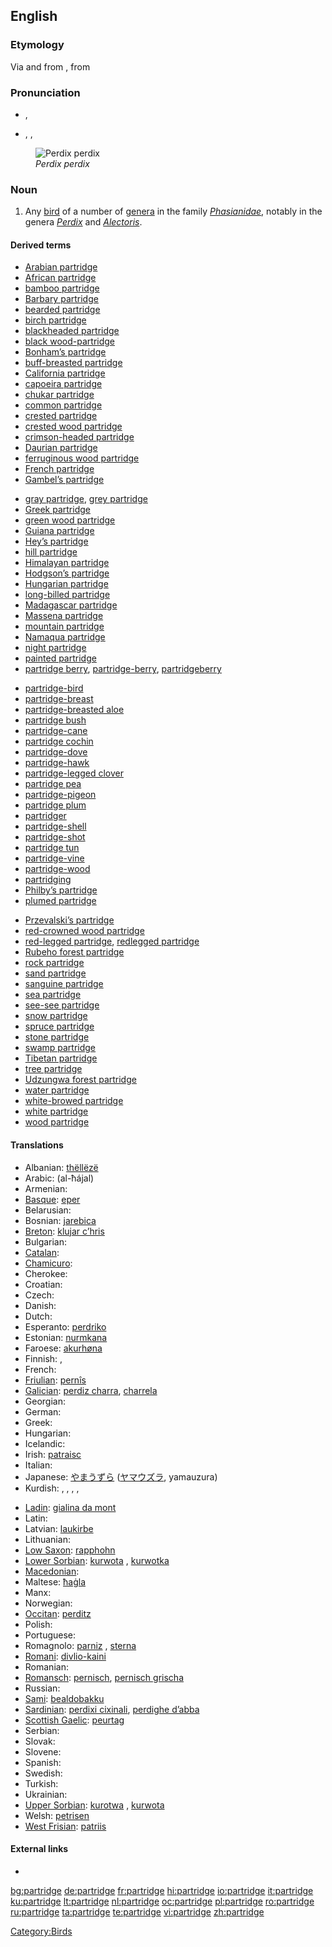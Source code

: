 ==English==

===Etymology===
Via {{etyl|enm}} and {{etyl|fro}} from {{etyl|la}} {{term|perdix|lang=la}}, from {{etyl|grc}} {{term|sc=polytonic|πέρδιξ|tr=perdix}}

===Pronunciation===
* {{a|UK}} {{IPA|/ˈpɑːtrɪʤ/}}, {{SAMPA|/"pA:trIdZ/}}
* {{a|US}} {{enPR|pärʹtrĭj}}, {{IPA|/ˈpɑrtrɪʤ/}}, {{SAMPA|/"pArtrIdZ/}}
[[File:Perdix perdix (Marek Szczepanek).jpg|thumb|''Perdix perdix'']]
===Noun===
{{en-noun|pl2=partridge}}

# Any [[bird]] of a number of [[genera]] in the family ''[[Phasianidae]]'', notably in the genera ''[[Perdix]]'' and ''[[Alectoris]]''.

====Derived terms====
{{rel-top4|terms derived from ''partridge''}}
* [[Arabian partridge]]
* [[African partridge]]
* [[bamboo partridge]]
* [[Barbary partridge]]
* [[bearded partridge]]
* [[birch partridge]]
* [[blackheaded partridge]]
* [[black wood-partridge]]
* [[Bonham’s partridge]]
* [[buff-breasted partridge]]
* [[California partridge]]
* [[capoeira partridge]]
* [[chukar partridge]]
* [[common partridge]]
* [[crested partridge]]
* [[crested wood partridge]]
* [[crimson-headed partridge]]
* [[Daurian partridge]]
* [[ferruginous wood partridge]]
* [[French partridge]]
* [[Gambel’s partridge]]
{{rel-mid4}}
* [[gray partridge]], [[grey partridge]]
* [[Greek partridge]]
* [[green wood partridge]]
* [[Guiana partridge]]
* [[Hey’s partridge]]
* [[hill partridge]]
* [[Himalayan partridge]]
* [[Hodgson’s partridge]]
* [[Hungarian partridge]]
* [[long-billed partridge]]
* [[Madagascar partridge]]
* [[Massena partridge]]
* [[mountain partridge]]
* [[Namaqua partridge]]
* [[night partridge]]
* [[painted partridge]]
* [[partridge berry]], [[partridge-berry]], [[partridgeberry]]
{{rel-mid4}}
* [[partridge-bird]]
* [[partridge-breast]]
* [[partridge-breasted aloe]]
* [[partridge bush]]
* [[partridge-cane]]
* [[partridge cochin]]
* [[partridge-dove]]
* [[partridge-hawk]]
* [[partridge-legged clover]]
* [[partridge pea]]
* [[partridge-pigeon]]
* [[partridge plum]]
* [[partridger]]
* [[partridge-shell]]
* [[partridge-shot]]
* [[partridge tun]]
* [[partridge-vine]]
* [[partridge-wood]]
* [[partridging]]
* [[Philby’s partridge]]
* [[plumed partridge]]
{{rel-mid4}}
* [[Przevalski’s partridge]]
* [[red-crowned wood partridge]]
* [[red-legged partridge]], [[redlegged partridge]]
* [[Rubeho forest partridge]]
* [[rock partridge]]
* [[sand partridge]]
* [[sanguine partridge]]
* [[sea partridge]]
* [[see-see partridge]]
* [[snow partridge]]
* [[spruce partridge]]
* [[stone partridge]]
* [[swamp partridge]]
* [[Tibetan partridge]]
* [[tree partridge]]
* [[Udzungwa forest partridge]]
* [[water partridge]]
* [[white-browed partridge]]
* [[white partridge]]
* [[wood partridge]]
{{rel-bottom}}

====Translations====
{{trans-top|any bird of the genera ''Perdix'' or ''Alectoris''}}
* Albanian: [[thëllëzë]]
* Arabic: {{Arab|[[حجل|الحجل]]}} (al-ħájal) {{m}}
* Armenian: {{t-|hy|կաքավ|tr=kak'av|sc=Armn|xs=Armenian}}
* [[Basque]]: [[eper]]
* Belarusian: {{t|be|курапатка|f|sc=Cyrl|xs=Belarusian}}
* Bosnian: [[jarebica]] {{f}}
* [[Breton]]: [[klujar c’hris]]
* Bulgarian: {{t|bg|яребица|f|tr=jarebica|sc=Cyrl}}
* [[Catalan]]: {{t|ca|perdiu|m}}
* [[Chamicuro]]: {{tø|ccc|s̈honoto}}
* Cherokee: {{t|chr|ᎫᏇ|tr=guque|sc=Cher}}
* Croatian: {{t|hr|skvržulja|f}}
* Czech: {{t-|cs|koroptev|f}}
* Danish: {{t+|da|agerhøne|c}}
* Dutch: {{t+|nl|patrijs|f}}
* Esperanto: [[perdriko]]
* Estonian: [[nurmkana]]
* Faroese: [[akurhøna]]
* Finnish: {{t+|fi|peltopyy}} {{i|Perdix}}, {{t-|fi|punapyy}} {{i|Alectoria}}
* French: {{t+|fr|perdrix|f}}
* [[Friulian]]: [[pernîs]]
* [[Galician]]: [[perdiz charra]], [[charrela]]
* Georgian: {{t|ka|კაკაბი|tr=kakabi}}
* German: {{t+|de|Rebhuhn|n}}
* Greek: {{t+|el|πέρδικα|f|tr=pérðika|sc=Grek}}
* Hungarian: {{t+|hu|fogoly}}
* Icelandic: {{t|is|akurhænsn}}
* Irish: [[patraisc]]
* Italian: {{t+|it|pernice|f}}
* Japanese: [[やまうずら]] ([[ヤマウズラ]], yamauzura)
* Kurdish: {{t+|ku|kew|m}} {{i|generic}}, {{t|ku|mêkew|f}} {{i|female}}, {{t+|ku|nêrekew|m}} {{i|male}}, {{t+|ku|çêlekew|m|f}} {{i|young}}, {{t-|ku|که‌و|sc=ku-Arab}}
{{trans-mid}}
* [[Ladin]]: [[gialina da mont]] {{f}}
* Latin: {{t-|la|perdix|c}}
* Latvian: [[laukirbe]]
* Lithuanian: {{t+|lt|kurapka|xs=Lithuanian}}
* [[Low Saxon]]: [[rapphohn]] {{f}}
* [[Lower Sorbian]]: [[kurwota]] {{f}}, [[kurwotka]] {{f}}
* [[Macedonian]]: {{t|mk|еребица|f|tr=erebica|sc=Cyrl|xs=Macedonian}}
* Maltese: [[ħaġla]] {{f}}
* Manx: {{t-|gv|patrag}}
* Norwegian: {{t|no|rapphøne}}
* [[Occitan]]: [[perditz]] {{m}}
* Polish: {{t-|pl|kuropatwa|f}}
* Portuguese: {{t+|pt|perdiz|f}}
* Romagnolo: [[parniz]] {{f}}, [[sterna#Romagnolo|sterna]] {{f}}
* [[Romani]]: [[divlio-kaini]] {{f}}
* Romanian: {{t+|ro|potârniche}}
* [[Romansch]]: [[pernisch]], [[pernisch grischa]]
* Russian: {{t|ru|куропатка|f|tr=kuropátka|sc=Cyrl}}
* [[Sami]]: [[bealdobakku]]
* [[Sardinian]]: [[perdixi cixinali]], [[perdighe d’abba]]
* [[Scottish Gaelic]]: [[peurtag]]
* Serbian: {{t|sr|jаребица|f|tr=jarebica}}
* Slovak: {{t|sk|jarabica|f}}
* Slovene: {{t+|sl|jerebica|f}}
* Spanish: {{t-|es|perdiz|f}}
* Swedish: {{t|sv|rapphöna|c}}
* Turkish: {{t|tr|çilkeklik}}
* Ukrainian: {{t|uk|сiрая курiпка|f|tr=siraja kuripka|sc=Cyrl|xs=Ukrainian}}
* [[Upper Sorbian]]: [[kurotwa]] {{f}}, [[kurwota]] {{f}}
* Welsh: [[petrisen]]
* [[West Frisian]]: [[patriis]]
{{trans-bottom}}

====External links====
* {{pedialite}}
[[Category:Birds]]

[[bg:partridge]]
[[de:partridge]]
[[fr:partridge]]
[[hi:partridge]]
[[io:partridge]]
[[it:partridge]]
[[ku:partridge]]
[[lt:partridge]]
[[nl:partridge]]
[[oc:partridge]]
[[pl:partridge]]
[[ro:partridge]]
[[ru:partridge]]
[[ta:partridge]]
[[te:partridge]]
[[vi:partridge]]
[[zh:partridge]]